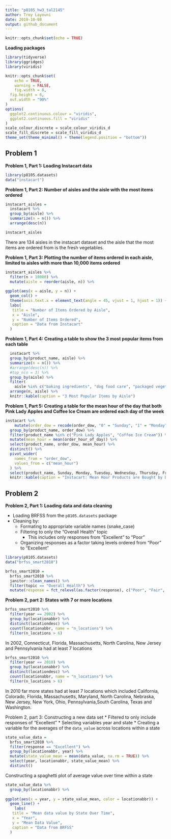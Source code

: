 ```yaml
---
title: "p8105_hw3_tal2145"
author: Troy Layouni
date: 2019-10-08
output: github_document
---
```


```r
knitr::opts_chunk$set(echo = TRUE)
```

**Loading packages**

```r
library(tidyverse)
library(ggridges)
library(viridis)

knitr::opts_chunk$set(
	echo = TRUE,
	warning = FALSE,
	fig.width = 8, 
  fig.height = 6,
  out.width = "90%"
)
options(
  ggplot2.continuous.colour = "viridis",
  ggplot2.continuous.fill = "viridis"
)
scale_colour_discrete = scale_colour_viridis_d
scale_fill_discrete = scale_fill_viridis_d
theme_set(theme_minimal() + theme(legend.position = "bottom"))
```

## Problem 1

**Problem 1, Part 1: Loading Instacart data**

```r
library(p8105.datasets)
data("instacart")
```


**Problem 1, Part 2: Number of aisles and the aisle with the most items ordered**

```r
instacart_aisles = 
  instacart %>% 
  group_by(aisle) %>% 
  summarize(n = n()) %>% 
  arrange(desc(n)) 

instacart_aisles
```

There are 134 aisles in the instacart dataset and the aisle that the most items are ordered from is the fresh vegetables. 

**Problem 1, Part 3: Plotting the number of items ordered in each aisle, limited to aisles with more than 10,000 items ordered**

```r
instacart_aisles %>% 
  filter(n > 10000) %>% 
  mutate(aisle = reorder(aisle, n)) %>% 
  
ggplot(aes(x = aisle, y = n)) +
  geom_col() + 
  theme(axis.text.x = element_text(angle = 45, vjust = 1, hjust = 1)) +
  labs(
   title = "Number of Items Ordered by Aisle",
   x = "Aisle",
   y = "Number of Items Ordered",
   caption = "Data from Instacart"
  ) 
```

**Problem 1, Part 4: Creating a table to show the 3 most popular items from each table**

```r
  instacart %>% 
  group_by(product_name, aisle) %>% 
  summarize(n = n()) %>%
  #arrange(desc(n)) %>% 
  #top_n(n = 3) %>% 
  group_by(aisle) %>% 
  filter(
    aisle %in% c("baking ingredients", "dog food care", "packaged vegetables fruits"), min_rank(desc(n)) < 4) %>% 
  arrange(n, aisle) %>% 
  knitr::kable(caption = "3 Most Popular Items by Aisle")
```

**Problem 1, Part 5: Creating a table for the mean hour of the day that both Pink Lady Apples and Coffee Ice Cream are ordered each day of the week ** 

```r
instacart %>% 
    mutate(order_dow = recode(order_dow, "0" = "Sunday", "1" = "Monday", "2" = "Tuesday", "3" = "Wednesday", "4" = "Thursday", "5" = "Friday", "6" = "Saturday")) %>% 
  group_by(product_name, order_dow) %>%
  filter(product_name %in% c("Pink Lady Apples", "Coffee Ice Cream")) %>% 
  mutate(mean_hour = mean(order_hour_of_day)) %>% 
  select(product_name, order_dow, mean_hour) %>% 
  distinct() %>% 
  pivot_wider(
    names_from = "order_dow",
    values_from = c("mean_hour")
  ) %>% 
  select(product_name, Sunday, Monday, Tuesday, Wednesday, Thursday, Friday, Saturday) %>% 
  knitr::kable(caption = "Instacart: Mean Hour Products are Bought by Day of Week")
```

## Problem 2

**Problem 2, Part 1: Loading data and data cleaning**

* Loading BRFSS from the `p8105.datasets` package
* Cleaning by: 
  * Formating to appropriate variable names (snake_case)
  * Filtering to only the "Overall Health" topic
    * This includes only responses from "Excellent" to "Poor"
  * Organizing responses as a factor taking levels ordered from "Poor" to "Excellent"
  
```r
library(p8105.datasets)
data("brfss_smart2010")

brfss_smart2010 =
  brfss_smart2010 %>% 
  janitor::clean_names() %>% 
  filter(topic == "Overall Health") %>% 
  mutate(response = fct_relevel(as.factor(response), c("Poor", "Fair", "Good", "Very good", "Excellent"))) 
```

**Problem 2, part 2: States with 7 or more locations**

```r
brfss_smart2010 %>% 
  filter(year == 2002) %>% 
  group_by(locationabbr) %>% 
  distinct(locationdesc) %>% 
  count(locationabbr, name = "n_locations") %>% 
  filter(n_locations > 6)
```

In 2002, Connecticut, Florida, Massachusetts, North Carolina, New Jersey and Pennsylvania had at least 7 locations 


```r
brfss_smart2010 %>% 
  filter(year == 2010) %>% 
  group_by(locationabbr) %>% 
  distinct(locationdesc) %>% 
  count(locationabbr, name = "n_locations") %>% 
  filter(n_locations > 6)
```

In 2010 far more states had at least 7 locations which included California, Colorado, Florida, Massachusetts, Maryland, North Carolina, Nebraska, New Jersey, New York, Ohio, Pennsylvania,South Carolina, Texas and Washington. 


Problem 2, part 3: Constructing a new data set 
* Filtered to only include responses of "Excellent" 
* Selecting variables year and state 
* Creating a variable for the averages of the `data_value` across locations within a state 

```r
state_value_data = 
  brfss_smart2010 %>% 
  filter(response == "Excellent") %>%
  group_by(locationabbr, year) %>%
  mutate(state_value_mean = mean(data_value, na.rm = TRUE)) %>% 
  select(year, locationabbr, state_value_mean) %>% 
  distinct() 
```

Constructing a spaghetti plot of average value over time within a state

```r
state_value_data %>% 
  group_by(locationabbr) %>% 
  
ggplot(aes(x = year, y = state_value_mean, color = locationabbr)) +
  geom_line() +
    labs(
   title = "Mean data value by State Over Time",
   x = "Year",
   y = "Mean Data Value",
   caption = "Data from BRFSS"
  ) 
```


   





